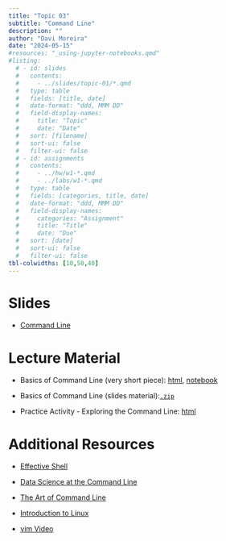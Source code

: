 ```yaml
---
title: "Topic 03"
subtitle: "Command Line"
description: ""
author: "Davi Moreira"
date: "2024-05-15"
#resources: "_using-jupyter-notebooks.qmd"
#listing:
  # - id: slides
  #   contents:
  #     - ../slides/topic-01/*.qmd
  #   type: table
  #   fields: [title, date]
  #   date-format: "ddd, MMM DD"
  #   field-display-names:
  #     title: "Topic"
  #     date: "Date"
  #   sort: [filename]
  #   sort-ui: false
  #   filter-ui: false
  # - id: assignments
  #   contents:
  #     - ../hw/w1-*.qmd
  #     - ../labs/w1-*.qmd
  #   type: table
  #   fields: [categories, title, date]
  #   date-format: "ddd, MMM DD"
  #   field-display-names:
  #     categories: "Assignment"
  #     title: "Title"
  #     date: "Due"
  #   sort: [date]
  #   sort-ui: false
  #   filter-ui: false
tbl-colwidths: [10,50,40]
---
```


# Slides

-   [Command Line](/slides/slides-topic-03.html){target="_blank"}

```{=html}
<!---

-   [Computational Literacy](/slides/slides-topic-02-01.html){target="_blank"}
-   [Version Control](/slides/slides-topic-02-03.html){target="_blank"}
--->
```
# Lecture Material

-   Basics of Command Line (very short piece): [html](/lecture_material/material-topic-03/basics_of_cmd.html){target="_blank"}, [notebook](https://github.com/davi-moreira/2024Summer_dsc_emory_qtm_350/blob/main/docs/lecture_material/material-topic-03/_basics_of_cmd.ipynb){target="_blank"}

<!--- to generate the link: https://minhaskamal.github.io/DownGit/#/home --->

```{=html}
<!---<a href="
https://davi-moreira.github.io/2024S_dsc_emory_qtm_350/lecture_material/material-topic-02/_basics_of_cmd.ipynb" download> notebook </a>--->
```
-   Basics of Command Line (slides material):[`.zip`](https://github.com/davi-moreira/2024Summer1_dsc_emory_qtm_350/blob/main/docs/lecture_material/material-topic-03/examples.zip){target="_blank"}

-   Practice Activity - Exploring the Command Line: [html](/lecture_material/material-topic-03/command_line_activity.html){target="_blank"}

```{=html}
<!----
# Problem Set

-   [Problem Set - Collaboration and Version Control with Git and GitHub](/lecture_material/material-topic-02/problem_set_version_control.html){target="_blank"}
--->
```
```{=html}
<!---

# Recommended Readings

-   [The Plain Person's Guide to Plain Text Social Science](http://plain-text.co/){target="_blank"} - Healy, Kieran

    -   Ch. 1: Introduction;

    -   Ch. 2: Keep a Record;

    -   Ch. 3: Write and Edit;

    -   Ch. 4: Reproduce Work.

-   [Pro Git](https://git-scm.com/book/en/v2){target="_blank"} - Chacon & Straub

    -   [Ch. 1: Getting Started](https://git-scm.com/book/en/v2/Getting-Started-About-Version-Control){target="_blank"}; Read 1.1 - 1.3

    -   [Ch. 2: Git Basics](https://git-scm.com/book/en/v2/Git-Basics-Getting-a-Git-Repository){target="_blank"}; Only read 2.1 - 2.5

    -   [Ch. 3: Git Branching](https://git-scm.com/book/en/v2/Git-Branching-Branches-in-a-Nutshell){target="_blank"}

-   [Essential Computer Literacy: 50 min.](https://codelabs-jacobson.s3.us-east-2.amazonaws.com/essential-computer-literacy/index.html#0){target="_blank"}

--->
```
# Additional Resources

-   [Effective Shell](https://effective-shell.com/){target="_blank"}

-   [Data Science at the Command Line](https://jeroenjanssens.com/dsatcl/)

-   [The Art of Command Line](https://github.com/jlevy/the-art-of-command-line)

-   [Introduction to Linux](https://codelabs-jacobson.s3.us-east-2.amazonaws.com/introduction-to-linux/index.html#0){target="_blank"}

-   [vim Video](https://missing.csail.mit.edu/2020/editors/){target="_blank"}

```{=html}
<!---

-   More on Git/Github in Pro Git:

    -   [Read 1.4 - 1.7](https://git-scm.com/book/en/v2/Getting-Started-The-Command-Line){target="_blank"} for help on installation and commandline

    -   Read [Ch. 6](https://git-scm.com/book/en/v2/GitHub-Account-Setup-and-Configuration){target="_blank"} for more information regarding Git + Github.

-   [Ch. 13 Detect Git from RStudio -Happy Git with R](https://happygitwithr.com/rstudio-see-git.html){target="_blank"} - Bryan, Jenny & Jim Hester

-   [Visualizing Git](https://git-school.github.io/visualizing-git/){target="_blank"}

--->
```
